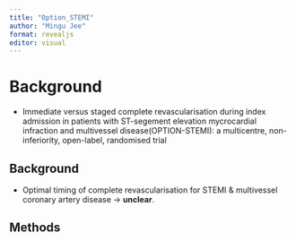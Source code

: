 ```yaml
---
title: "Option_STEMI"
author: "Mingu Jee"
format: revealjs
editor: visual
---
```


# Background

-   Immediate versus staged complete revascularisation during index admission in patients with ST-segement elevation mycrocardial infraction and multivessel disease(OPTION-STEMI): a multicentre, non-inferiority, open-label, randomised trial

## Background

-   Optimal timing of complete revascularisation for STEMI & multivessel coronary artery disease → **unclear**.

## Methods
